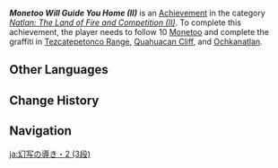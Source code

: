 {{Achievement Infobox
|title        = Monetoo Will Guide You Home (II)
|id           = 80355
|order id     = 329
|category     = Natlan: The Land of Fire and Competition (II)
|description  = Follow 10 Monetoo and complete the graffiti in [[Tezcatepetonco Range]], [[Quahuacan Cliff]], and [[Ochkanatlan]].
|requirements = 
|primogems    = 20
|tracking     = Tracks the amount of Monetoo found.
|topic        = Monetoo
|hidden       = 
|set          = Monetoo Will Guide You Home (II)
|tier         = 3
|tiers_total  = 3
}}
'''''Monetoo Will Guide You Home (II)''''' is an [[Achievement]] in the category ''[[Natlan: The Land of Fire and Competition (II)]]''. To complete this achievement, the player needs to follow 10 [[Monetoo]] and complete the graffiti in [[Tezcatepetonco Range]], [[Quahuacan Cliff]], and [[Ochkanatlan]].

==Other Languages==
{{Other Languages|Transclude=Monetoo Will Guide You Home (II)}}

==Change History==
{{Change History|5.2}}

==Navigation==
{{Achievement Navbox}}

[[ja:幻写の導き・2 (3段)]]